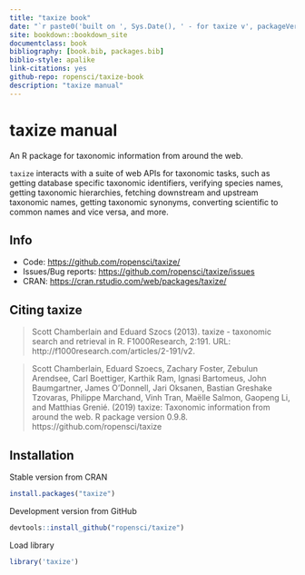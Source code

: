 ```yaml
--- 
title: "taxize book"
date: "`r paste0('built on ', Sys.Date(), ' - for taxize v', packageVersion('taxize'))`"
site: bookdown::bookdown_site
documentclass: book
bibliography: [book.bib, packages.bib]
biblio-style: apalike
link-citations: yes
github-repo: ropensci/taxize-book
description: "taxize manual"
---
```


# taxize manual

An R package for taxonomic information from around the web. 

`taxize` interacts with a suite of web APIs for taxonomic tasks,
such as getting database specific taxonomic identifiers, verifying
species names, getting taxonomic hierarchies, fetching downstream and
upstream taxonomic names, getting taxonomic synonyms, converting
scientific to common names and vice versa, and more.

## Info

* Code: <https://github.com/ropensci/taxize/>
* Issues/Bug reports: <https://github.com/ropensci/taxize/issues>
* CRAN: <https://cran.rstudio.com/web/packages/taxize/>

## Citing taxize

> Scott Chamberlain and Eduard Szocs (2013). taxize - taxonomic search
> and retrieval in R. F1000Research, 2:191. URL:
> http://f1000research.com/articles/2-191/v2.

> Scott Chamberlain, Eduard Szoecs, Zachary Foster, Zebulun Arendsee,
> Carl Boettiger, Karthik Ram, Ignasi Bartomeus, John Baumgartner,
> James O'Donnell, Jari Oksanen, Bastian Greshake Tzovaras,
> Philippe Marchand, Vinh Tran, Maëlle Salmon, Gaopeng Li,
> and Matthias Grenié. (2019) taxize: Taxonomic information from
> around the web. R package version 0.9.8.
> https://github.com/ropensci/taxize

## Installation

Stable version from CRAN

```r
install.packages("taxize")
```

Development version from GitHub

```r
devtools::install_github("ropensci/taxize")
```

Load library

```r
library('taxize')
```
